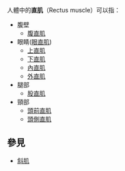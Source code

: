 人體中的'''直肌'''（Rectus muscle）可以指：

*腹壁
**[[腹直肌|腹直肌]]
*眼睛([[眼直肌|眼直肌]])
**[[上直肌|上直肌]]
**[[下直肌|下直肌]]
**[[內直肌|內直肌]]
**[[外直肌|外直肌]]
*腿部
**[[股直肌|股直肌]]
*頸部
**[[頭前直肌|頭前直肌]]
**[[頭側直肌|頭側直肌]]

==參見==
* [[斜肌|斜肌]]

{{disambig}}